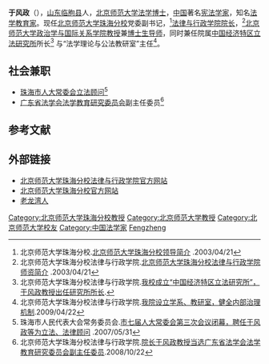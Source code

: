{{noteTA
|reason=5
|T=zh:于风政; zh-hans:于风政; zh-hant:于風政; zh-tw:于風政;
|1=zh:于风政; zh-hans:于风政; zh-hant:于風政; zh-tw:于風政;
|2=zh:于;zh-hans:于;zh-hant:于;zh-tw:于;zh-hk:于;zh-mo:于;
|G1=姓氏
}}
{{Infobox_officeholder
| name = 于风政
| image name = 
| width = 
| Sex = 男 
| now = [[中国|中国]][[宪法学|宪法学家]]
| period = {{PRC}}
| Native place = [[山东省|山东省]][[临朐县|临朐县]]
| date of birth = 1956年9月  
| date of death =  
| party = {{CPC}}
| place of birth = [[山东省|山东省]][[临朐县|临朐县]]
| place of death =
| educate = 
* [[中共中央党校|中共中央党校]][[硕士|硕士]]
* [[北京师范大学|北京师范大学]][[博士|博士]]
| past = 
* [[中国人民解放军|中国人民解放军]]89206部队政治部秘书
* [[北京师范大学|北京师范大学]]校党委研究生工作部部长
* [[北京师范大学|北京师范大学]]研究生管理处处长
* [[北京师范大学|北京师范大学]]研究生院副院长
* [[北京师范大学珠海教育园区|北京师范大学珠海教育园区]]管理委员会副主任兼党组工作部副部长
* [[北京师范大学珠海分校|北师大珠海分校]]副校长<br /><span style="color: blue;">（2002年11月－2008年10月）</span>
* [[北京师范大学珠海分校|北师大珠海分校]]党委副书记<br /><span style="color: blue;">（2002年1月－今）</span>
* [[北京师范大学珠海分校|北师大珠海分校]][[北京师范大学珠海分校法律与行政学院|法律与行政学院]]院长<br><span style="color: blue;">(2002年1月-今)</span>
* [[北京师范大学珠海分校|北师大珠海分校]][[北京师范大学珠海分校中国经济特区立法研究所|中国经济特区立法研究所]]所长
* [[珠海市|珠海市]][[人民代表大会常务委员会|人民代表大会常务委员会]][[立法|立法]][[顾问|顾问]]
* [[广东省法学会法学教育研究会|广东省法学会法学教育研究会]]副会长
| work =
* <span style="color: green;">《改造：1949～1957年的知识分子》
* <span style="color: green;">《理想与现实之间：中国共产党的社会模式研究》
}}

'''于风政'''（{{bd|1956年|9月|||Y于}}），[[山东|山东]][[临朐县|临朐县]]人，[[北京师范大学|北京师范大学]][[法学|法学]][[博士|博士]]，[[中国|中国]]著名[[宪法学|宪法学家]]，知名[[法学|法学]][[教育家|教育家]]。现任[[北京师范大学珠海分校|北京师范大学珠海分校]]党委副书记，<ref>北京师范大学珠海分校.[http://www.bnuep.com/xqld.htm 北京师范大学珠海分校领导简介] {{Wayback|url=http://www.bnuep.com/xqld.htm |date=20090321224846 }}.2003/04/21</ref>[[北京师范大学珠海分校法律与行政学院|法律与行政学院]][[學院院長|院长]]，<ref>北京师范大学珠海分校法律与行政学院.[http://www.bnusgl.com/Item/1268.aspx 北京师范大学珠海分校法律与行政学院师资简介] {{Wayback|url=http://www.bnusgl.com/Item/1268.aspx |date=20080930021224 }}.2003/04/21</ref>[[北京师范大学政治学与国际关系学院|北京师范大学政治学与国际关系学院]][[教授|教授]]兼[[博士生导师|博士生导师]]，同时兼任院属[[北京师范大学珠海分校中国经济特区立法研究所|中国经济特区立法研究所]]所长<ref>北京师范大学珠海分校法律与行政学院.[http://www.bnusgl.com/Item/3363.aspx 我校成立“中国经济特区立法研究所”，于风政教授出任研究所所长]{{dead link|date=2017年11月 |bot=InternetArchiveBot |fix-attempted=yes }}.</ref> 与“法学理论与公法教研室”主任<ref>北京师范大学珠海分校法律与行政学院.[http://www.bnusgl.com/Item/3399.aspx 我院设立学系、教研室，健全内部治理机制]{{dead link|date=2017年11月 |bot=InternetArchiveBot |fix-attempted=yes }}.2009/04/22</ref>。

==社会兼职==
* [[珠海市|珠海市]][[人民代表大会常务委员会|人大常委会]][[立法|立法]][[顾问|顾问]]<ref>珠海市人民代表大会常务委员会.[http://www.zhuhai.gov.cn/xxfw/zzjg/srdzxjg/srdcwhjg/rdyw/200708/t20070823_28892.htm 市七届人大常委会第三次会议闭幕，聘任于风政等为立法、法律顾问] {{Webarchive|url=https://archive.is/20120805235911/http://www.zhuhai.gov.cn/xxfw/zzjg/srdzxjg/srdcwhjg/rdyw/200708/t20070823_28892.htm |date=2012-08-05 }}.2007/05/31</ref>
* [[广东省法学会法学教育研究委员会|广东省法学会法学教育研究委员会]]副主任委员<ref>北京师范大学珠海分校法律与行政学院.[http://www.bnusgl.com/Item/3043.aspx 院长于风政教授当选广东省法学会法学教育研究委员会副主任委员]{{dead link|date=2017年11月 |bot=InternetArchiveBot |fix-attempted=yes }}.2008/10/22</ref>

==参考文献==
{{reflist}}

==外部链接==
* [https://web.archive.org/web/20031109020215/http://www.bnusgl.com/ 北京师范大学珠海分校法律与行政学院官方网站]
* [http://www.bnuep.com/ 北京师范大学珠海分校官方网站]{{Wayback|url=http://www.bnuep.com/ |date=20090707090731 }}
* [http://blog.sina.com.cn/u/1228222953 老龙湾人]{{Wayback|url=http://blog.sina.com.cn/u/1228222953 |date=20190914132117 }}

{{start box}}
{{s-none|首任}}
{{s-title|[[北京师范大学珠海分校法律与行政学院|北京师范大学珠海分校法律与行政学院]]院长|[[2003年4月|2003年4月]]-至今}} 
{{s-after|现任}}
{{end box}}

{{DEFAULTSORT:Y于}}
[[Category:北京师范大学珠海分校教授|Category:北京师范大学珠海分校教授]]
[[Category:北京师范大学教授|Category:北京师范大学教授]]
[[Category:北京师范大学校友|Category:北京师范大学校友]]
[[Category:中国法学家|Category:中国法学家]]
[[Category:于姓|Fengzheng]]